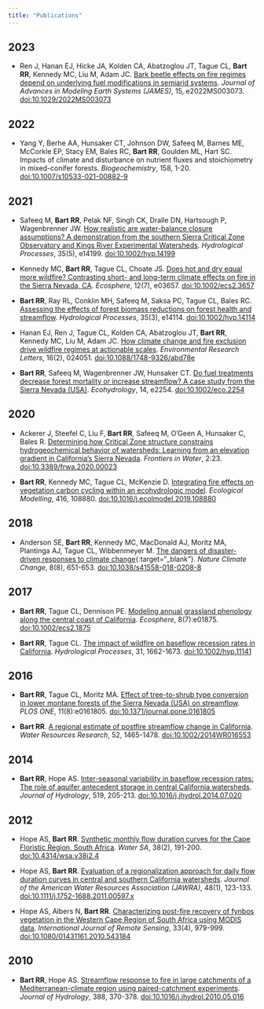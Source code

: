 ```yaml
---
title: "Publications"
---
```


## 2023

- Ren J, Hanan EJ, Hicke JA, Kolden CA, Abatzoglou JT, Tague CL, **Bart RR**, Kennedy MC, Liu M, Adam JC. [Bark beetle effects on fire regimes depend on underlying fuel modifications in semiarid systems](/content/ren2023_james.pdf). *Journal of Advances in Modeling Earth Systems (JAMES)*, 15, e2022MS003073. [doi:10.1029/2022MS003073](https://doi.org/10.1029/2022MS003073){target="_blank"}

## 2022

- Yang Y, Berhe AA, Hunsaker CT, Johnson DW, Safeeq M, Barnes ME, McCorkle EP, Stacy EM, Bales RC, **Bart RR**, Goulden ML, Hart SC. Impacts of climate and disturbance on nutrient fluxes and stoichiometry in mixed-conifer forests. *Biogeochemistry*, 158, 1-20. [doi:10.1007/s10533-021-00882-9](https://doi.org/10.1007/s10533-021-00882-9){target="_blank"}

## 2021

- Safeeq M, **Bart RR**, Pelak NF, Singh CK, Dralle DN, Hartsough P, Wagenbrenner JW. [How realistic are water-balance closure assumptions? A demonstration from the southern Sierra Critical Zone Observatory and Kings River Experimental Watersheds](/content/safeeq2021_hp.pdf). *Hydrological Processes*, 35(5), e14199. [doi:10.1002/hyp.14199](https://doi.org/10.1002/hyp.14199){target="_blank"}

- Kennedy MC, **Bart RR**, Tague CL, Choate JS. [Does hot and dry equal more wildfire? Contrasting short- and long-term climate effects on fire in the Sierra Nevada, CA](/content/kennedy2021_ecosphere.pdf). *Ecosphere*, 12(7), e03657. [doi:10.1002/ecs2.3657](http://doi.org/10.1002/ecs2.3657){target="_blank"}

- **Bart RR**, Ray RL, Conklin MH, Safeeq M, Saksa PC, Tague CL, Bales RC. [Assessing the effects of forest biomass reductions on forest health and streamflow](/content/bart2021_hp_escholar.pdf). *Hydrological Processes*, 35(3), e14114. [doi:10.1002/hyp.14114](https://doi.org/10.1002/hyp.14114){target="_blank"}

- Hanan EJ, Ren J, Tague CL, Kolden CA, Abatzoglou JT, **Bart RR**, Kennedy MC, Liu M, Adam
JC. [How climate change and fire exclusion drive wildfire regimes at actionable scales](/content/hanan2021_erl.pdf). *Environmental Research Letters*, 16(2), 024051. [doi:10.1088/1748-9326/abd78e](https://doi.org/10.1088/1748-9326/abd78e){target="_blank"}

- **Bart RR**, Safeeq M, Wagenbrenner JW, Hunsaker CT. [Do fuel treatments decrease forest mortality or increase streamflow? A case study from the Sierra Nevada (USA)](/content/bart2021_ecohydrology.pdf). *Ecohydrology*, 14, e2254. [doi:10.1002/eco.2254](https://doi.org/10.1002/eco.2254){target="_blank"}

## 2020

- Ackerer J, Steefel C, Liu F, **Bart RR**, Safeeq M, O'Geen A, Hunsaker C, Bales R. [Determining how Critical Zone structure constrains hydrogeochemical behavior of watersheds: Learning from an elevation gradient in California’s Sierra Nevada](/content/ackerer2020_frontiers_in_water.pdf). *Frontiers in Water*, 2:23. [doi:10.3389/frwa.2020.00023](http://dx.doi.org/10.3389/frwa.2020.00023){target="_blank"}

- **Bart RR**, Kennedy MC, Tague CL, McKenzie D. [Integrating fire effects on vegetation carbon cycling within an ecohydrologic model](/content/bart2020_eco_modelling.pdf). *Ecological Modelling*, 416, 108880. [doi:10.1016/j.ecolmodel.2019.108880](http://dx.doi.org/10.1016/j.ecolmodel.2019.108880){target="_blank"}

## 2018

- Anderson SE, **Bart RR**, Kennedy MC, MacDonald AJ, Moritz MA, Plantinga AJ, Tague CL, Wibbenmeyer M. [The dangers of disaster-driven responses to climate change](https://rdcu.be/VLDs){:target="_blank"}. *Nature Climate Change*, 8(8), 651-653. [doi:10.1038/s41558-018-0208-8](http://dx.doi.org/10.1038/s41558-018-0208-8){target="_blank"}

## 2017

- **Bart RR**, Tague CL, Dennison PE. [Modeling annual grassland phenology along the central coast of California](/content/bart2017_ecosphere.pdf). *Ecosphere*, 8(7):e01875. [doi:10.1002/ecs2.1875](http://dx.doi.org/10.1002/ecs2.1875){target="_blank"}

- **Bart RR**, Tague CL. [The impact of wildfire on baseflow recession rates in California](/content/bart2017_hp.pdf). *Hydrological Processes*, 31, 1662-1673. [doi:10.1002/hyp.11141](http://dx.doi.org/10.1002/hyp.11141){target="_blank"}

## 2016

- **Bart RR**, Tague CL, Moritz MA. [Effect of tree-to-shrub type conversion in lower montane forests of the Sierra Nevada (USA) on streamflow](/content/bart_tague_moritz2016_plos_one.pdf). *PLOS ONE*, 11(8):e0161805. [doi:10.1371/journal.pone.0161805](http://dx.doi.org/10.1371/journal.pone.0161805){target="_blank"}

- **Bart RR**. [A regional estimate of postfire streamflow change in California](/content/bart2016_wrr.pdf). *Water Resources Research*, 52, 1465-1478. [doi:10.1002/2014WR016553](http://dx.doi.org/10.1002/2014WR016553){target="_blank"}

## 2014

- **Bart RR**, Hope AS. [Inter-seasonal variability in baseflow recession rates: The role of aquifer antecedent storage in central California watersheds](/content/bart_hope2014_jh.pdf). *Journal of Hydrology*, 519, 205-213. [doi:10.1016/j.jhydrol.2014.07.020](http://dx.doi.org/10.1016/j.jhydrol.2014.07.020){target="_blank"}

## 2012

- Hope AS, **Bart RR**. [Synthetic monthly flow duration curves for the Cape Floristic Region, South Africa](/content/hope_bart2012_water_sa.pdf). *Water SA*, 38(2), 191-200. [doi:10.4314/wsa.v38i2.4](http://dx.doi.org/10.4314/wsa.v38i2.4){target="_blank"}

- Hope AS, **Bart RR**. [Evaluation of a regionalization approach for daily flow duration curves in central and southern California watersheds](/content/hope_bart2012_jawra.pdf). *Journal of the American Water Resources Association (JAWRA)*, 48(1), 123-133. [doi:10.1111/j.1752-1688.2011.00597.x](http://dx.doi.org/10.1111/j.1752-1688.2011.00597.x){target="_blank"}

- Hope AS, Albers N, **Bart RR**. [Characterizing post-fire recovery of fynbos vegetation in the Western Cape Region of South Africa using MODIS data](/content/hope_albers_bart2012_ijrs.pdf). *International Journal of Remote Sensing*, 33(4), 979-999. [doi:10.1080/01431161.2010.543184](http://dx.doi.org/10.1080/01431161.2010.543184){target="_blank"}

## 2010

- **Bart RR**, Hope AS. [Streamflow response to fire in large catchments of a Mediterranean-climate region using paired-catchment experiments](/content/bart_hope2010_jh.pdf). *Journal of Hydrology*, 388, 370-378. [doi:10.1016/j.jhydrol.2010.05.016](http://dx.doi.org/10.1016/j.jhydrol.2010.05.016){target="_blank"}

